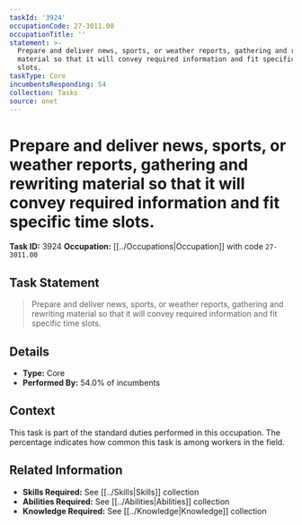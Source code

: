 ```yaml
---
taskId: '3924'
occupationCode: 27-3011.00
occupationTitle: ''
statement: >-
  Prepare and deliver news, sports, or weather reports, gathering and rewriting
  material so that it will convey required information and fit specific time
  slots.
taskType: Core
incumbentsResponding: 54
collection: Tasks
source: onet
---
```

# Prepare and deliver news, sports, or weather reports, gathering and rewriting material so that it will convey required information and fit specific time slots.

**Task ID:** 3924
**Occupation:** [[../Occupations|Occupation]] with code `27-3011.00`

## Task Statement

> Prepare and deliver news, sports, or weather reports, gathering and rewriting material so that it will convey required information and fit specific time slots.

## Details

- **Type:** Core
- **Performed By:** 54.0% of incumbents

## Context

This task is part of the standard duties performed in this occupation. The percentage indicates how common this task is among workers in the field.

## Related Information

- **Skills Required:** See [[../Skills|Skills]] collection
- **Abilities Required:** See [[../Abilities|Abilities]] collection
- **Knowledge Required:** See [[../Knowledge|Knowledge]] collection
